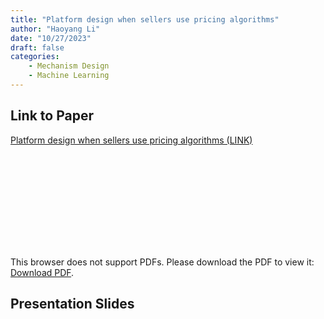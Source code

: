 ```yaml
---
title: "Platform design when sellers use pricing algorithms"
author: "Haoyang Li"
date: "10/27/2023"
draft: false
categories: 
    - Mechanism Design
    - Machine Learning
---
```


## Link to Paper

[Platform design when sellers use pricing algorithms (LINK)](https://github.com/HW-Econ/HW-Econ.github.io/blob/6e4fb3db71d36ed15d8d5797b3487db9a8c76809/posts/files/Econometrica%20-%202023%20-%20Johnson%20-%20Platform%20Design%20When%20Sellers%20Use%20Pricing%20Algorithms.pdf)


<object data="https://github.com/HW-Econ/HW-Econ.github.io/raw/6e4fb3db71d36ed15d8d5797b3487db9a8c76809/posts/files/Econometrica%20-%202023%20-%20Johnson%20-%20Platform%20Design%20When%20Sellers%20Use%20Pricing%20Algorithms.pdf" type="application/pdf" width="700px" height="700px">
<embed src="https://github.com/HW-Econ/HW-Econ.github.io/raw/6e4fb3db71d36ed15d8d5797b3487db9a8c76809/posts/files/Econometrica%20-%202023%20-%20Johnson%20-%20Platform%20Design%20When%20Sellers%20Use%20Pricing%20Algorithms.pdf">
    <p>This browser does not support PDFs. Please download the PDF to view it: <a href="https://github.com/HW-Econ/HW-Econ.github.io/raw/6e4fb3db71d36ed15d8d5797b3487db9a8c76809/posts/files/Econometrica%20-%202023%20-%20Johnson%20-%20Platform%20Design%20When%20Sellers%20Use%20Pricing%20Algorithms.pdf">Download PDF</a>.</p>
</embed>
</object>

## Presentation Slides


